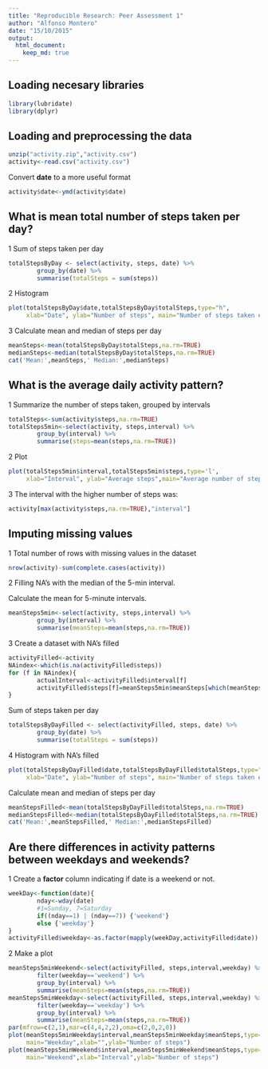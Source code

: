 ```yaml
---
title: "Reproducible Research: Peer Assessment 1"
author: "Alfonso Montero"
date: "15/10/2015"
output: 
  html_document:
    keep_md: true
---
```


## Loading necesary libraries
```r
library(lubridate)
library(dplyr)
```
## Loading and preprocessing the data
```r
unzip("activity.zip","activity.csv")
activity<-read.csv("activity.csv")
```
Convert **date** to a more useful format  
```r
activity$date<-ymd(activity$date)
```
## What is mean total number of steps taken per day?
1 Sum of steps taken per day
```r
totalStepsByDay <- select(activity, steps, date) %>%
        group_by(date) %>%
        summarise(totalSteps = sum(steps))
```
2 Histogram 
```r
plot(totalStepsByDay$date,totalStepsByDay$totalSteps,type="h",
     xlab="Date", ylab="Number of steps", main="Number of steps taken each day")
```

3 Calculate mean and median of steps per day
```r
meanSteps<-mean(totalStepsByDay$totalSteps,na.rm=TRUE)
medianSteps<-median(totalStepsByDay$totalSteps,na.rm=TRUE)
cat('Mean:',meanSteps,' Median:',medianSteps)
```

## What is the average daily activity pattern?
1 Summarize the number of steps taken, grouped by intervals
```r
totalSteps<-sum(activity$steps,na.rm=TRUE)
totalSteps5min<-select(activity, steps,interval) %>%
        group_by(interval) %>%
        summarise(steps=mean(steps,na.rm=TRUE))
```
2 Plot 
```r
plot(totalSteps5min$interval,totalSteps5min$steps,type='l',
     xlab="Interval", ylab="Average steps",main="Average number of steps per Interval")
```

3 The interval with the higher number of steps was:
```r
activity[max(activity$steps,na.rm=TRUE),"interval"]
```
## Imputing missing values
1 Total number of rows with missing values in the dataset
```r
nrow(activity)-sum(complete.cases(activity))
```
2 Filling NA's with the median of the 5-min interval. 

Calculate the mean for 5-minute intervals.
```r
meanSteps5min<-select(activity, steps,interval) %>%
        group_by(interval) %>%
        summarise(meanSteps=mean(steps,na.rm=TRUE))
```
3 Create a dataset with NA's filled
```r
activityFilled<-activity
NAindex<-which(is.na(activityFilled$steps))
for (f in NAindex){
        actualInterval<-activityFilled$interval[f]
        activityFilled$steps[f]=meanSteps5min$meanSteps[which(meanSteps5min$interval == actualInterval)]
}
```
Sum of steps taken per day
```r
totalStepsByDayFilled <- select(activityFilled, steps, date) %>%
        group_by(date) %>%
        summarise(totalSteps = sum(steps))
```
4 Histogram with NA's filled
```r
plot(totalStepsByDayFilled$date,totalStepsByDayFilled$totalSteps,type="h",
     xlab="Date", ylab="Number of steps", main="Number of steps taken each day without NA's")
```

Calculate mean and median of steps per day  
```r
meanStepsFilled<-mean(totalStepsByDayFilled$totalSteps,na.rm=TRUE)
medianStepsFilled<-median(totalStepsByDayFilled$totalSteps,na.rm=TRUE)
cat('Mean:',meanStepsFilled,' Median:',medianStepsFilled)
```


## Are there differences in activity patterns between weekdays and weekends?  
1 Create a **factor** column indicating if date is a weekend or not.  
```r
weekDay<-function(date){
        nday<-wday(date)
        #1=Sunday, 7=Saturday
        if((nday==1) | (nday==7)) {'weekend'}
        else {'weekday'}
}
activityFilled$weekday<-as.factor(mapply(weekDay,activityFilled$date))
```
2 Make a plot
```r
meanSteps5minWeekend<-select(activityFilled, steps,interval,weekday) %>%
        filter(weekday=='weekend') %>%
        group_by(interval) %>%
        summarise(meanSteps=mean(steps,na.rm=TRUE))
meanSteps5minWeekday<-select(activityFilled, steps,interval,weekday) %>%
        filter(weekday=='weekday') %>%
        group_by(interval) %>%
        summarise(meanSteps=mean(steps,na.rm=TRUE))
par(mfrow=c(2,1),mar=c(4,4,2,2),oma=c(2,0,2,0))
plot(meanSteps5minWeekday$interval,meanSteps5minWeekday$meanSteps,type="l",col="blue",
     main="Weekday",xlab="",ylab="Number of steps")
plot(meanSteps5minWeekend$interval,meanSteps5minWeekend$meanSteps,type="l",col="red",
     main="Weekend",xlab="Interval",ylab="Number of steps")

```